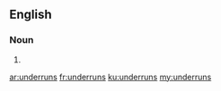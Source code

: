 ==English==

===Noun===
{{head|en|plural}}

# {{plural of|underrun|lang=en|nocat=1}}

[[ar:underruns]]
[[fr:underruns]]
[[ku:underruns]]
[[my:underruns]]